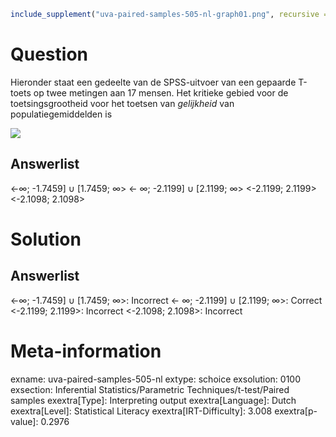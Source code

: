 ```r
include_supplement("uva-paired-samples-505-nl-graph01.png", recursive = TRUE)
```

Question
========

Hieronder staat een gedeelte van de SPSS-uitvoer van een gepaarde
T-toets op twee metingen aan 17 mensen. Het kritieke gebied voor de
toetsingsgrootheid voor het toetsen van *gelijkheid* van
populatiegemiddelden is

![](uva-paired-samples-505-nl-graph01.png)

Answerlist
----------

<-∞; -1.7459] ∪ [1.7459; ∞>
<- ∞; -2.1199] ∪ [2.1199; ∞>
<-2.1199; 2.1199>
<-2.1098; 2.1098>

Solution
========

Answerlist
----------

<-∞; -1.7459] ∪ [1.7459; ∞>: Incorrect
<- ∞; -2.1199] ∪ [2.1199; ∞>: Correct
<-2.1199; 2.1199>: Incorrect
<-2.1098; 2.1098>: Incorrect

Meta-information
================
exname: uva-paired-samples-505-nl
extype: schoice
exsolution: 0100
exsection: Inferential Statistics/Parametric Techniques/t-test/Paired samples
exextra[Type]: Interpreting output
exextra[Language]: Dutch
exextra[Level]: Statistical Literacy
exextra[IRT-Difficulty]: 3.008
exextra[p-value]: 0.2976
